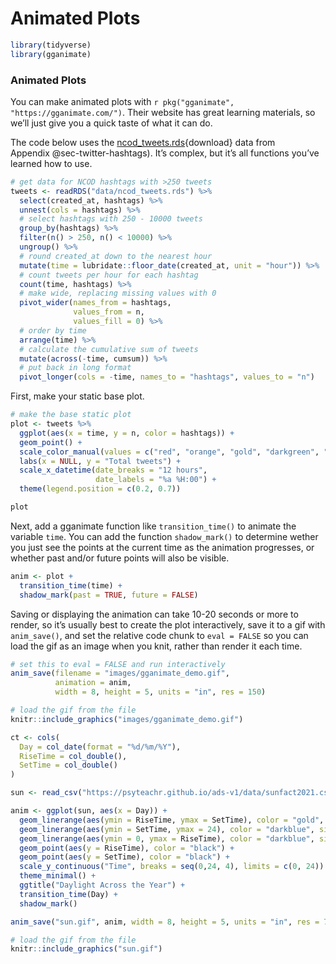 # Animated Plots

```r
library(tidyverse)
library(gganimate)
```


### Animated Plots

You can make animated plots with `r pkg("gganimate", "https://gganimate.com/")`. Their website has great learning materials, so we'll just give you a quick taste of what it can do.

The code below uses the [ncod_tweets.rds](data/ncod_tweets.rds){download} data from Appendix\ @sec-twitter-hashtags). It's complex, but it's all functions you've learned how to use. 

```r
# get data for NCOD hashtags with >250 tweets
tweets <- readRDS("data/ncod_tweets.rds") %>%
  select(created_at, hashtags) %>%
  unnest(cols = hashtags) %>%
  # select hashtags with 250 - 10000 tweets
  group_by(hashtags) %>%
  filter(n() > 250, n() < 10000) %>%
  ungroup() %>%
  # round created_at down to the nearest hour
  mutate(time = lubridate::floor_date(created_at, unit = "hour")) %>%
  # count tweets per hour for each hashtag
  count(time, hashtags) %>%
  # make wide, replacing missing values with 0
  pivot_wider(names_from = hashtags, 
              values_from = n, 
              values_fill = 0) %>%
  # order by time 
  arrange(time) %>%
  # calculate the cumulative sum of tweets
  mutate(across(-time, cumsum)) %>%
  # put back in long format
  pivot_longer(cols = -time, names_to = "hashtags", values_to = "n")
```

First, make your static base plot.

```r
# make the base static plot
plot <- tweets %>%
  ggplot(aes(x = time, y = n, color = hashtags)) +
  geom_point() +
  scale_color_manual(values = c("red", "orange", "gold", "darkgreen", "blue", "purple")) +
  labs(x = NULL, y = "Total tweets") +
  scale_x_datetime(date_breaks = "12 hours",
                   date_labels = "%a %H:00") +
  theme(legend.position = c(0.2, 0.7))

plot
```

Next, add a gganimate function like `transition_time()` to animate the variable `time`. You can add the function `shadow_mark()` to determine wether you just see the points at the current time as the animation progresses, or whether past and/or future points will also be visible.


```r
anim <- plot +
  transition_time(time) +
  shadow_mark(past = TRUE, future = FALSE)
```

Saving or displaying the animation can take 10-20 seconds or more to render, so it's usually best to create the plot interactively, save it to a gif with `anim_save()`, and set the relative code chunk to `eval = FALSE` so you can load the gif as an image when you knit, rather than render it each time.

```r
# set this to eval = FALSE and run interactively
anim_save(filename = "images/gganimate_demo.gif",
          animation = anim,
          width = 8, height = 5, units = "in", res = 150)
```

```r
# load the gif from the file
knitr::include_graphics("images/gganimate_demo.gif")
```


```r
ct <- cols(
  Day = col_date(format = "%d/%m/%Y"),
  RiseTime = col_double(),
  SetTime = col_double()
)

sun <- read_csv("https://psyteachr.github.io/ads-v1/data/sunfact2021.csv", col_types = ct)
```


```r
anim <- ggplot(sun, aes(x = Day)) +
  geom_linerange(aes(ymin = RiseTime, ymax = SetTime), color = "gold", size = 2) +
  geom_linerange(aes(ymin = SetTime, ymax = 24), color = "darkblue", size = 2) +
  geom_linerange(aes(ymin = 0, ymax = RiseTime), color = "darkblue", size = 2) +
  geom_point(aes(y = RiseTime), color = "black") +
  geom_point(aes(y = SetTime), color = "black") +
  scale_y_continuous("Time", breaks = seq(0,24, 4), limits = c(0, 24)) +
  theme_minimal() +
  ggtitle("Daylight Across the Year") +
  transition_time(Day) +
  shadow_mark()

anim_save("sun.gif", anim, width = 8, height = 5, units = "in", res = 72)
```

```r
# load the gif from the file
knitr::include_graphics("sun.gif")
```

